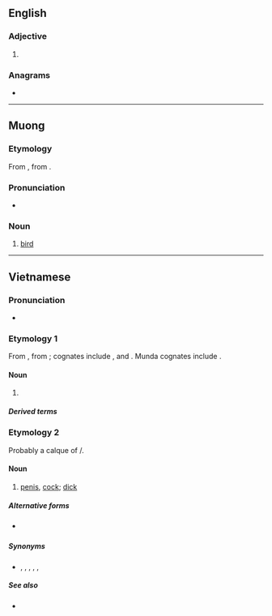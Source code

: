 {{also|Chim|chím}}
==English==

===Adjective===
{{en-adj}}

# {{alt form|en|cheem}}

===Anagrams===
* {{anagrams|en|a=chim|MICH|Mich|Mich.|mich}}

----

==Muong==

===Etymology===
From {{inh|mtq|mkh-vie-pro|*-ciːm}}, from {{inh|mtq|mkh-pro|*cim|*cim ~ *ciim ~ *ciəm ~ *caim ~ *cum|bird}}.

===Pronunciation===
* {{IPA|mtq|/cim¹/ [t͡ɕiːm¹ ~ ciːm¹]}}

===Noun===
{{mtq-noun}}

# [[bird]]

----

==Vietnamese==
{{wp|lang=vi}}

===Pronunciation===
{{vi-IPA}}
* {{homophone|vi|Chim}}

===Etymology 1===
From {{inh|vi|mkh-vie-pro|*-ciːm}}, from {{inh|vi|mkh-pro|*cim|*cim ~ *ciim ~ *ciəm ~ *caim ~ *cum|bird}}; cognates include {{cog|mnw|ဂစေံ|tr=həcem||bird}}, {{cog|zng|θɤm⁶}} and {{cog|bdq|sem||bird}}. Munda cognates include {{cog|sat|ᱥᱤᱢ||chicken}}.

====Noun====
{{vi-noun|cls=con|[[𫚳]], [[𪀄]]}}

# {{lb|vi|zoology}} {{l|en| a [[bird]] (''an [[animal]] of the [[class]] [[Aves]]'')}}

=====Derived terms=====
{{der3|vi
|chim cắt <t:falcon>
|chim chóc <tr:{{vi-l|[[𫚳]][[祝]]}}><t:birds>
|chim công <t:peacock>
|chim cút <t:quail>
|chim điên <t:booby>
|chim muông <t:animals>
|chim ngói <tr:{{vi-l|[[𫚳]][[𪇋]]}}><t:turtle dove>
|chim ruồi <t:hummingbird>
|chim sẻ <t:sparrow>
|chim chích <tr:{{vi-l|[[𫚳]][[𬷩]]}}><t:acrocephalid warbler>
}}

===Etymology 2===
Probably a calque of {{cog|zh|鳥}}/{{m|zh|屌|tr=điểu||[[penis]]}}.

====Noun====
{{vi-noun|cls=con}}

# {{lb|vi|slang|anatomy}} [[penis]], [[cock]]; [[dick]]

=====Alternative forms=====
* {{l|vi|trym}} {{qualifier|slang orthographic form}}

=====Synonyms=====
* {{l|vi|buồi}}, {{l|vi|cặc}}, {{l|vi|cậu nhỏ}}, {{l|vi|cu}}, {{l|vi|dái}}, {{l|vi|đèn dầu}}

=====See also=====
* {{l|vi|bướm}}

{{C|vi|Birds}}